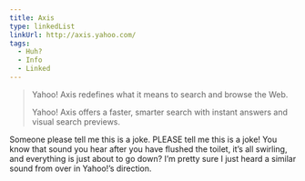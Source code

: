 ```yaml
---
title: Axis
type: linkedList
linkUrl: http://axis.yahoo.com/
tags:
  - Huh?
  - Info
  - Linked
---
```


> Yahoo! Axis redefines what it means to search and browse the Web.
> 
> Yahoo! Axis offers a faster, smarter search with instant answers and visual search previews.

Someone please tell me this is a joke. PLEASE tell me this is a joke! You know that sound you hear after you have flushed the toilet, it’s all swirling, and everything is just about to go down? I’m pretty sure I just heard a similar sound from over in Yahoo!’s direction.
